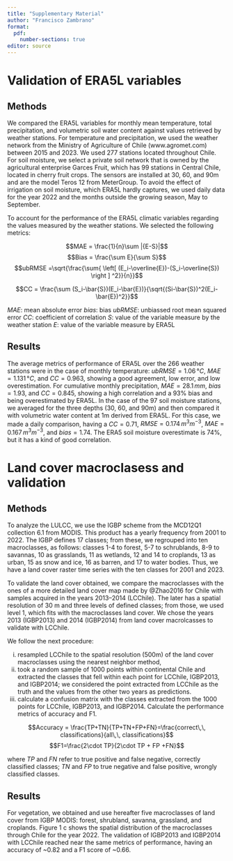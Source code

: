 ```yaml
---
title: "Supplementary Material"
author: "Francisco Zambrano"
format: 
  pdf:
    number-sections: true
editor: source
---
```


# Validation of ERA5L variables

## Methods

We compared the ERA5L variables for monthly mean temperature, total precipitation, and volumetric soil water content against values retrieved by weather stations. For temperature and precipitation, we used the weather network from the Ministry of Agriculture of Chile (www.agromet.com) between 2015 and 2023. We used 277 stations located throughout Chile. For soil moisture, we select a private soil network that is owned by the agricultural enterprise Garces Fruit, which has 99 stations in Central Chile, located in cherry fruit crops. The sensors are installed at 30, 60, and 90m and are the model Teros 12 from MeterGroup. To avoid the effect of irrigation on soil moisture, which ERA5L hardly captures, we used daily data for the year 2022 and the months outside the growing season, May to September.

To account for the performance of the ERA5L climatic variables regarding the values measured by the weather stations. We selected the following metrics:

$$MAE = \frac{1}{n}\sum |{E-S}|$$ $$Bias = \frac{\sum E}{\sum S}$$ $$ubRMSE =\sqrt{\frac{\sum{ \left[ (E_i-\overline{E})-(S_i-\overline{S}) \right ] ^2}}{n}}$$

$$CC = \frac{\sum (S_i-\bar{S})(E_i-\bar{E})}{\sqrt{(Si-\bar{S})^2(E_i-\bar{E})^2}}$$

$MAE$: mean absolute error $bias$: bias $ubRMSE$: unbiassed root mean squared error $CC$: coefficient of correlation $S$: value of the variable measure by the weather station $E$: value of the variable measure by ERA5L

## Results

The average metrics of performance of ERA5L over the 266 weather stations were in the case of monthly temperature: $ubRMSE=1.06\,°C$, $MAE=1.131\,°C$, and $CC=0.963$, showing a good agreement, low error, and low overestimation. For cumulative monthly precipitation, $MAE=28.1\,mm$, $bias=1.93$, and $CC=0.845$, showing a high correlation and a 93% bias and being overestimated by ERA5L. In the case of the 97 soil moisture stations, we averaged for the three depths (30, 60, and 90m) and then compared it with volumetric water content at 1m derived from ERA5L. For this case, we made a daily comparison, having a $CC=0.71$, $RMSE=0.174\,m^3m^{-3}$, $MAE=0.167\,m^3m^{-3}$, and $bias=1.74$. The ERA5 soil moisture overestimate is 74%, but it has a kind of good correlation.

# Land cover macroclasess and validation

## Methods

To analyze the LULCC, we use the IGBP scheme from the MCD12Q1 collection 6.1 from MODIS. This product has a yearly frequency from 2001 to 2022. The IGBP defines 17 classes; from these, we regrouped into ten macroclasses, as follows: classes 1-4 to forest, 5-7 to schrublands, 8-9 to savannas, 10 as grasslands, 11 as wetlands, 12 and 14 to croplands, 13 as urban, 15 as snow and ice, 16 as barren, and 17 to water bodies. Thus, we have a land cover raster time series with the ten classes for 2001 and 2023.

To validate the land cover obtained, we compare the macroclasses with the ones of a more detailed land cover map made by @Zhao2016 for Chile with samples acquired in the years 2013–2014 (LCChile). The later has a spatial resolution of 30 m and three levels of defined classes; from those, we used level 1, which fits with the macroclasses land cover. We chose the years 2013 (IGBP2013) and 2014 (IGBP2014) from land cover macrolcasses to validate with LCChile.

We follow the next procedure:

i)  resampled LCChile to the spatial resolution (500m) of the land cover macroclasses using the nearest neighbor method,
ii) took a random sample of 1000 points within continental Chile and extracted the classes that fell within each point for LCChile, IGBP2013, and IGBP2014; we considered the point extracted from LCChile as the truth and the values from the other two years as predictions.
iii) calculate a confusion matrix with the classes extracted from the 1000 points for LCChile, IGBP2013, and IGBP2014. Calculate the performance metrics of accuracy and F1.

$$Accuracy = \frac{TP+TN}{TP+TN+FP+FN}=\frac{correct\,\, classifications}{all\,\, classifications}$$ $$F1=\frac{2\cdot TP}{2\cdot TP + FP +FN}$$

where $TP$ and $FN$ refer to true positive and false negative, correctly classified classes; $TN$ and $FP$ to true negative and false positive, wrongly classified classes.

## Results

For vegetation, we obtained and use hereafter five macroclasses of land cover from IGBP MODIS: forest, shrubland, savanna, grassland, and croplands. Figure 1 c shows the spatial distribution of the macroclasses through Chile for the year 2022. The validation of IGBP2013 and IGBP2014 with LCChile reached near the same metrics of performance, having an accuracy of \~0.82 and a F1 score of \~0.66.
